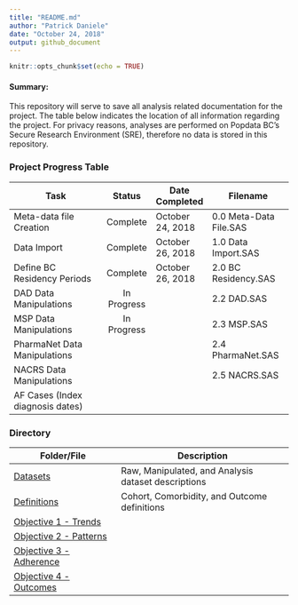 ```yaml
---
title: "README.md"
author: "Patrick Daniele"
date: "October 24, 2018"
output: github_document
---
```


```r
knitr::opts_chunk$set(echo = TRUE)

```

#### Summary:
This repository will serve to save all analysis related documentation for the project. The table below indicates the location of all information regarding the project. For privacy reasons, analyses are performed on Popdata BC's Secure Research Environment (SRE), therefore no data is stored in this repository.

### Project Progress Table

| Task                      | Status | Date Completed | Filename             |
|---------------------------|:------:|--------------|---------------------|
|Meta-data file Creation    |Complete|October 24, 2018|0.0 Meta-Data File.SAS|
|Data Import                |Complete|October 26, 2018|1.0 Data Import.SAS   |
|Define BC Residency Periods|Complete|October 26, 2018|2.0 BC Residency.SAS  |
|DAD Data Manipulations     |In Progress||2.2 DAD.SAS|
|MSP Data Manipulations     |In Progress||2.3 MSP.SAS|
|PharmaNet Data Manipulations| | |2.4 PharmaNet.SAS|
|NACRS Data Manipulations| | |2.5 NACRS.SAS|
|AF Cases (Index diagnosis dates)| | | |



### Directory

| Folder/File                   | Description |
|-------------------------------|-------------------------------------------------|
|[Datasets](Docs/datasets.md)|Raw, Manipulated, and Analysis dataset descriptions   |
|[Definitions](Docs/Definitions.md)|Cohort, Comorbidity, and Outcome definitions    |
|[Objective 1 - Trends](Objective 1 - Trends/readme.md)||
|[Objective 2 - Patterns](Objective 2 - Patterns/readme.md)||
|[Objective 3 - Adherence](Objective 3 - Adherence/readme.md)||
|[Objective 4 - Outcomes](Objective 4 - Outcomes/readme.md)||



